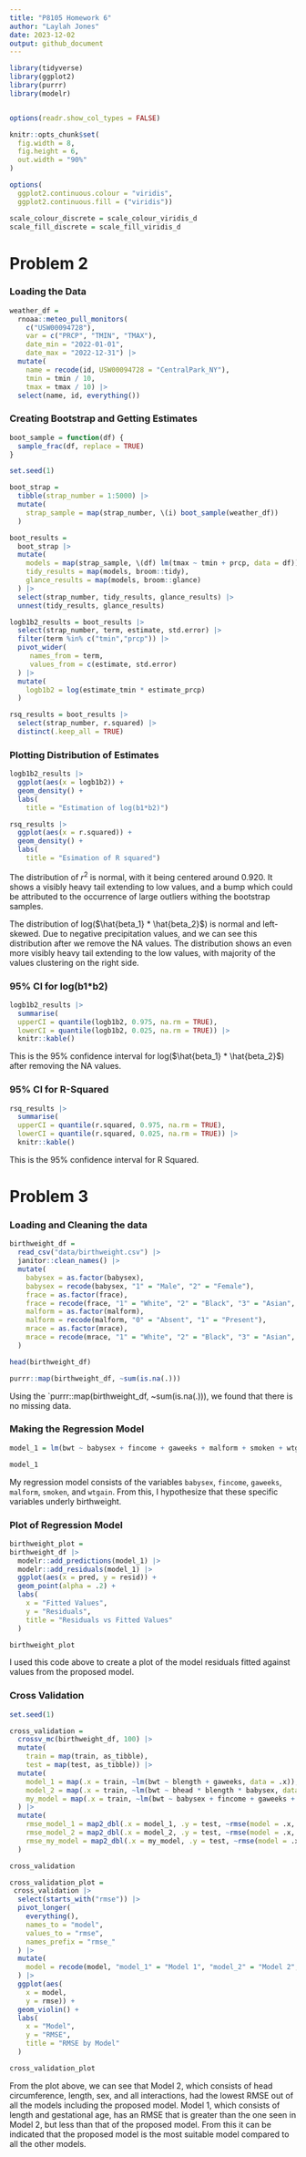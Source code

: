 ```yaml
---
title: "P8105 Homework 6"
author: "Laylah Jones"
date: 2023-12-02
output: github_document
---
```


```r
library(tidyverse)
library(ggplot2)
library(purrr)
library(modelr)


options(readr.show_col_types = FALSE)

knitr::opts_chunk$set(
  fig.width = 8,
  fig.height = 6,
  out.width = "90%"
)

options(
  ggplot2.continuous.colour = "viridis",
  ggplot2.continuous.fill = ("viridis"))

scale_colour_discrete = scale_colour_viridis_d
scale_fill_discrete = scale_fill_viridis_d
```

# Problem 2

### Loading the Data

```r
weather_df = 
  rnoaa::meteo_pull_monitors(
    c("USW00094728"),
    var = c("PRCP", "TMIN", "TMAX"), 
    date_min = "2022-01-01",
    date_max = "2022-12-31") |>
  mutate(
    name = recode(id, USW00094728 = "CentralPark_NY"),
    tmin = tmin / 10,
    tmax = tmax / 10) |>
  select(name, id, everything())
```

### Creating Bootstrap and Getting Estimates

```r
boot_sample = function(df) {
  sample_frac(df, replace = TRUE)
}
```

```r
set.seed(1)

boot_strap = 
  tibble(strap_number = 1:5000) |> 
  mutate(
    strap_sample = map(strap_number, \(i) boot_sample(weather_df))
  )
```

```r
boot_results = 
  boot_strap |> 
  mutate(
    models = map(strap_sample, \(df) lm(tmax ~ tmin + prcp, data = df)),
    tidy_results = map(models, broom::tidy),
    glance_results = map(models, broom::glance)
  ) |> 
  select(strap_number, tidy_results, glance_results) |> 
  unnest(tidy_results, glance_results)
```

```r
logb1b2_results = boot_results |> 
  select(strap_number, term, estimate, std.error) |> 
  filter(term %in% c("tmin","prcp")) |> 
  pivot_wider(
     names_from = term,
     values_from = c(estimate, std.error)
  ) |> 
  mutate(
    logb1b2 = log(estimate_tmin * estimate_prcp)
  ) 

rsq_results = boot_results |> 
  select(strap_number, r.squared) |> 
  distinct(.keep_all = TRUE)
```

### Plotting Distribution of Estimates

```r
logb1b2_results |> 
  ggplot(aes(x = logb1b2)) + 
  geom_density() +
  labs(
    title = "Estimation of log(b1*b2)")

rsq_results |> 
  ggplot(aes(x = r.squared)) + 
  geom_density() + 
  labs(
    title = "Esimation of R squared")
```

The distribution of ${r^2}$ is normal, with it being centered around 0.920. It shows a visibly heavy tail extending to low values, and a bump which could be attributed to the occurrence of large outliers withing the bootstrap samples.

The distribution of log($\hat{beta_1} * \hat{beta_2}$) is normal and left-skewed. Due to negative precipitation values, and we can see this distribution after we remove the NA values. The distribution shows an even more visibly heavy tail extending to the low values, with majority of the values clustering on the right side.

### 95% CI for log(b1*b2)

```r
logb1b2_results |> 
  summarise(
  upperCI = quantile(logb1b2, 0.975, na.rm = TRUE),
  lowerCI = quantile(logb1b2, 0.025, na.rm = TRUE)) |> 
  knitr::kable()
```

This is the 95% confidence interval for log($\hat{beta_1} * \hat{beta_2}$) after removing the NA values.

### 95% CI for R-Squared

```r
rsq_results |> 
  summarise(
  upperCI = quantile(r.squared, 0.975, na.rm = TRUE),
  lowerCI = quantile(r.squared, 0.025, na.rm = TRUE)) |> 
  knitr::kable()
```

This is the 95% confidence interval for R Squared.

# Problem 3

### Loading and Cleaning the data

```r
birthweight_df = 
  read_csv("data/birthweight.csv") |> 
  janitor::clean_names() |> 
  mutate(
    babysex = as.factor(babysex),
    babysex = recode(babysex, "1" = "Male", "2" = "Female"),
    frace = as.factor(frace),
    frace = recode(frace, "1" = "White", "2" = "Black", "3" = "Asian", "4" = "Puerto Rican", "8" = "Other", "9" = "Unknown"),
    malform = as.factor(malform),
    malform = recode(malform, "0" = "Absent", "1" = "Present"),
    mrace = as.factor(mrace),
    mrace = recode(mrace, "1" = "White", "2" = "Black", "3" = "Asian", "4" = "Puerto Rican", "8" = "Other")
  )

head(birthweight_df)

purrr::map(birthweight_df, ~sum(is.na(.)))
```

Using the `purrr::map(birthweight_df, ~sum(is.na(.))), we found that there is no missing data. 

### Making the Regression Model

```r
model_1 = lm(bwt ~ babysex + fincome + gaweeks + malform + smoken + wtgain, data = birthweight_df)

model_1
```

My regression model consists of the variables `babysex`, `fincome`, `gaweeks`, `malform`, `smoken`, and `wtgain`. From this, I hypothesize that these specific variables underly birthweight.

### Plot of Regression Model

```r
birthweight_plot =
birthweight_df |> 
  modelr::add_predictions(model_1) |>  
  modelr::add_residuals(model_1) |>  
  ggplot(aes(x = pred, y = resid)) +
  geom_point(alpha = .2) +
  labs(
    x = "Fitted Values",
    y = "Residuals",
    title = "Residuals vs Fitted Values"
  )

birthweight_plot
```

I used this code above to create a plot of the model residuals fitted against values from the proposed model.

### Cross Validation

```r
set.seed(1)

cross_validation = 
  crossv_mc(birthweight_df, 100) |>
  mutate(
    train = map(train, as_tibble),
    test = map(test, as_tibble)) |> 
  mutate(
    model_1 = map(.x = train, ~lm(bwt ~ blength + gaweeks, data = .x)),
    model_2 = map(.x = train, ~lm(bwt ~ bhead * blength * babysex, data = .x)),
    my_model = map(.x = train, ~lm(bwt ~ babysex + fincome + gaweeks + malform + smoken + wtgain, data = .x))
  ) |> 
  mutate(
    rmse_model_1 = map2_dbl(.x = model_1, .y = test, ~rmse(model = .x, data = .y)),
    rmse_model_2 = map2_dbl(.x = model_2, .y = test, ~rmse(model = .x, data = .y)),
    rmse_my_model = map2_dbl(.x = my_model, .y = test, ~rmse(model = .x, data = .y))
  )

cross_validation

cross_validation_plot =
 cross_validation |>  
  select(starts_with("rmse")) |>  
  pivot_longer(
    everything(),
    names_to = "model",
    values_to = "rmse",
    names_prefix = "rmse_"
  ) |>  
  mutate(
    model = recode(model, "model_1" = "Model 1", "model_2" = "Model 2", "my_model" = "My Model")
  ) |>  
  ggplot(aes(
    x = model, 
    y = rmse)) +
  geom_violin() +
  labs(
    x = "Model",
    y = "RMSE",
    title = "RMSE by Model"
  )

cross_validation_plot
```

From the plot above, we can see that Model 2, which consists of head circumference, length, sex, and all interactions, had the lowest RMSE out of all the models including the proposed model. Model 1, which consists of length and gestational age, has an RMSE that is greater than the one seen in Model 2, but less than that of the proposed model. From this it can be indicated that the proposed model is the most suitable model compared to all the other models.
